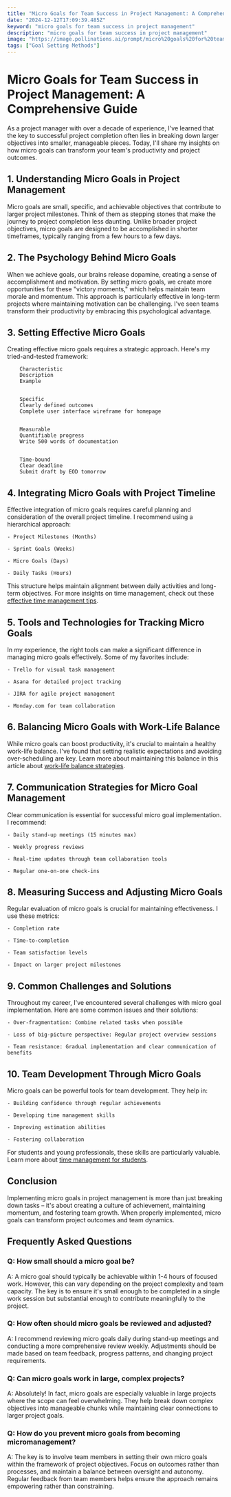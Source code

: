 ```yaml
---
title: "Micro Goals for Team Success in Project Management: A Comprehensive Guide"
date: "2024-12-12T17:09:39.485Z"
keyword: "micro goals for team success in project management"
description: "micro goals for team success in project management"
image: "https://image.pollinations.ai/prompt/micro%20goals%20for%20team%20success%20in%20project%20management%2C%20realistic%20photo%2C%20high%20quality%2C%204k?width=1024&height=1024&nologo=true"
tags: ["Goal Setting Methods"]
---
```



# Micro Goals for Team Success in Project Management: A Comprehensive Guide


As a project manager with over a decade of experience, I've learned that the key to successful project completion often lies in breaking down larger objectives into smaller, manageable pieces. Today, I'll share my insights on how micro goals can transform your team's productivity and project outcomes.



## 1. Understanding Micro Goals in Project Management

Micro goals are small, specific, and achievable objectives that contribute to larger project milestones. Think of them as stepping stones that make the journey to project completion less daunting. Unlike broader project objectives, micro goals are designed to be accomplished in shorter timeframes, typically ranging from a few hours to a few days.



## 2. The Psychology Behind Micro Goals

When we achieve goals, our brains release dopamine, creating a sense of accomplishment and motivation. By setting micro goals, we create more opportunities for these "victory moments," which helps maintain team morale and momentum. This approach is particularly effective in long-term projects where maintaining motivation can be challenging. I've seen teams transform their productivity by embracing this psychological advantage.



## 3. Setting Effective Micro Goals

Creating effective micro goals requires a strategic approach. Here's my tried-and-tested framework:




    
        Characteristic
        Description
        Example
    
    
        Specific
        Clearly defined outcomes
        Complete user interface wireframe for homepage
    
    
        Measurable
        Quantifiable progress
        Write 500 words of documentation
    
    
        Time-bound
        Clear deadline
        Submit draft by EOD tomorrow
    




## 4. Integrating Micro Goals with Project Timeline

Effective integration of micro goals requires careful planning and consideration of the overall project timeline. I recommend using a hierarchical approach:



    - Project Milestones (Months)

    - Sprint Goals (Weeks)

    - Micro Goals (Days)

    - Daily Tasks (Hours)


This structure helps maintain alignment between daily activities and long-term objectives. For more insights on time management, check out these [effective time management tips](https://productivityprospect.com/blog/effective-time-management-tips-for-better-work-life-balance/).



## 5. Tools and Technologies for Tracking Micro Goals

In my experience, the right tools can make a significant difference in managing micro goals effectively. Some of my favorites include:



    - Trello for visual task management

    - Asana for detailed project tracking

    - JIRA for agile project management

    - Monday.com for team collaboration



## 6. Balancing Micro Goals with Work-Life Balance

While micro goals can boost productivity, it's crucial to maintain a healthy work-life balance. I've found that setting realistic expectations and avoiding over-scheduling are key. Learn more about maintaining this balance in this article about [work-life balance strategies](https://productivityprospect.com/blog/best-strategies-for-maintaining-work-life-balance-in-demanding-job/).



## 7. Communication Strategies for Micro Goal Management

Clear communication is essential for successful micro goal implementation. I recommend:



    - Daily stand-up meetings (15 minutes max)

    - Weekly progress reviews

    - Real-time updates through team collaboration tools

    - Regular one-on-one check-ins



## 8. Measuring Success and Adjusting Micro Goals

Regular evaluation of micro goals is crucial for maintaining effectiveness. I use these metrics:



    - Completion rate

    - Time-to-completion

    - Team satisfaction levels

    - Impact on larger project milestones



## 9. Common Challenges and Solutions

Throughout my career, I've encountered several challenges with micro goal implementation. Here are some common issues and their solutions:



    - Over-fragmentation: Combine related tasks when possible

    - Loss of big-picture perspective: Regular project overview sessions

    - Team resistance: Gradual implementation and clear communication of benefits



## 10. Team Development Through Micro Goals

Micro goals can be powerful tools for team development. They help in:



    - Building confidence through regular achievements

    - Developing time management skills

    - Improving estimation abilities

    - Fostering collaboration


For students and young professionals, these skills are particularly valuable. Learn more about [time management for students](https://productivityprospect.com/blog/important-of-time-management-for-students/).



## Conclusion

Implementing micro goals in project management is more than just breaking down tasks – it's about creating a culture of achievement, maintaining momentum, and fostering team growth. When properly implemented, micro goals can transform project outcomes and team dynamics.



## Frequently Asked Questions


### Q: How small should a micro goal be?

A: A micro goal should typically be achievable within 1-4 hours of focused work. However, this can vary depending on the project complexity and team capacity. The key is to ensure it's small enough to be completed in a single work session but substantial enough to contribute meaningfully to the project.



### Q: How often should micro goals be reviewed and adjusted?

A: I recommend reviewing micro goals daily during stand-up meetings and conducting a more comprehensive review weekly. Adjustments should be made based on team feedback, progress patterns, and changing project requirements.



### Q: Can micro goals work in large, complex projects?

A: Absolutely! In fact, micro goals are especially valuable in large projects where the scope can feel overwhelming. They help break down complex objectives into manageable chunks while maintaining clear connections to larger project goals.



### Q: How do you prevent micro goals from becoming micromanagement?

A: The key is to involve team members in setting their own micro goals within the framework of project objectives. Focus on outcomes rather than processes, and maintain a balance between oversight and autonomy. Regular feedback from team members helps ensure the approach remains empowering rather than constraining.


